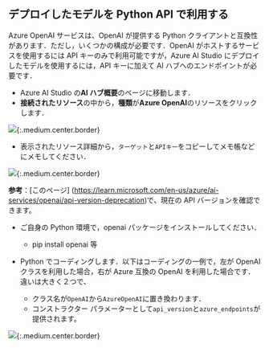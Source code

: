 ## デプロイしたモデルを Python API で利用する

Azure OpenAI サービスは、OpenAI が提供する Python クライアントと互換性があります．ただし，いくつかの構成が必要です．OpenAI がホストするサービスを使用するには API キーのみで利用可能ですが，Azure AI Studio にデプロイしたモデルを使用するには，API キーに加えて AI ハブへのエンドポイントが必要です．

- Azure AI Studio の**AI ハブ概要**のページに移動します．
- **接続されたリソース**の中から，**種類**が**Azure OpenAI**のリソースをクリックします．

![](img/01_aistudiopython1.png){:.medium.center.border}

- 表示されたリソース詳細から，`ターゲット`と`APIキー`をコピーしてメモ帳などにメモしてください．

![](img/02_aistudiopythos2.png){:.medium.center.border}

**参考**：[このページ] (https://learn.microsoft.com/en-us/azure/ai-services/openai/api-version-deprecation)で、現在の API バージョンを確認できます。

- ご自身の Python 環境で，openai パッケージをインストールしてください．
  - pip install openai 等

- Python でコーディングします．以下はコーディングの一例で，左が OpenAI クラスを利用した場合，右が Azure 互換の OpenAI を利用した場合です．違いは大きく２つで、
  - クラス名が`OpenAI`から`AzureOpenAI`に置き換わります．
  - コンストラクター パラメーターとして`api_version`と`azure_endpoints`が提供されます。

![](img/03_aistudiopython3.png){:.medium.center.border}
